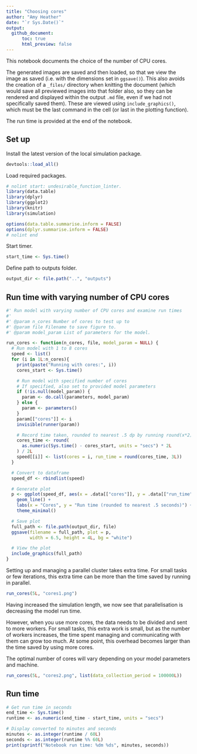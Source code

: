```yaml
---
title: "Choosing cores"
author: "Amy Heather"
date: "`r Sys.Date()`"
output:
  github_document:
      toc: true
      html_preview: false
---
```


This notebook documents the choice of the number of CPU cores.

The generated images are saved and then loaded, so that we view the image as saved (i.e. with the dimensions set in `ggsave()`). This also avoids the creation of a `_files/` directory when knitting the document (which would save all previewed images into that folder also, so they can be rendered and displayed within the output `.md` file, even if we had not specifically saved them). These are viewed using `include_graphics()`, which must be the last command in the cell (or last in the plotting function).

The run time is provided at the end of the notebook.

## Set up

Install the latest version of the local simulation package.

```r
devtools::load_all()
```

Load required packages.

```r
# nolint start: undesirable_function_linter.
library(data.table)
library(dplyr)
library(ggplot2)
library(knitr)
library(simulation)

options(data.table.summarise.inform = FALSE)
options(dplyr.summarise.inform = FALSE)
# nolint end
```

Start timer.

```r
start_time <- Sys.time()
```

Define path to outputs folder.

```r
output_dir <- file.path("..", "outputs")
```

## Run time with varying number of CPU cores

```r
#' Run model with varying number of CPU cores and examine run times
#'
#' @param n_cores Number of cores to test up to
#' @param file Filename to save figure to.
#' @param model_param List of parameters for the model.

run_cores <- function(n_cores, file, model_param = NULL) {
  # Run model with 1 to 8 cores
  speed <- list()
  for (i in 1L:n_cores){
    print(paste("Running with cores:", i))
    cores_start <- Sys.time()

    # Run model with specified number of cores
    # If specified, also set to provided model parameters
    if (!is.null(model_param)) {
      param <- do.call(parameters, model_param)
    } else {
      param <- parameters()
    }
    param[["cores"]] <- i
    invisible(runner(param))

    # Record time taken, rounded to nearest .5 dp by running round(x*2)/2
    cores_time <- round(
      as.numeric(Sys.time() - cores_start, units = "secs") * 2L
    ) / 2L
    speed[[i]] <- list(cores = i, run_time = round(cores_time, 3L))
  }

  # Convert to dataframe
  speed_df <- rbindlist(speed)

  # Generate plot
  p <- ggplot(speed_df, aes(x = .data[["cores"]], y = .data[["run_time"]])) +
    geom_line() +
    labs(x = "Cores", y = "Run time (rounded to nearest .5 seconds)") +
    theme_minimal()

  # Save plot
  full_path <- file.path(output_dir, file)
  ggsave(filename = full_path, plot = p,
         width = 6.5, height = 4L, bg = "white")

  # View the plot
  include_graphics(full_path)
}
```

Setting up and managing a parallel cluster takes extra time. For small tasks or few iterations, this extra time can be more than the time saved by running in parallel.

```r
run_cores(5L, "cores1.png")
```

Having increased the simulation length, we now see that parallelisation is decreasing the model run time.

However, when you use more cores, the data needs to be divided and sent to more workers. For small tasks, this extra work is small, but as the number of workers increases, the time spent managing and communicating with them can grow too much. At some point, this overhead becomes larger than the time saved by using more cores.

The optimal number of cores will vary depending on your model parameters and machine.

```r
run_cores(5L, "cores2.png", list(data_collection_period = 100000L))
```

## Run time

```r
# Get run time in seconds
end_time <- Sys.time()
runtime <- as.numeric(end_time - start_time, units = "secs")

# Display converted to minutes and seconds
minutes <- as.integer(runtime / 60L)
seconds <- as.integer(runtime %% 60L)
print(sprintf("Notebook run time: %dm %ds", minutes, seconds))
```
